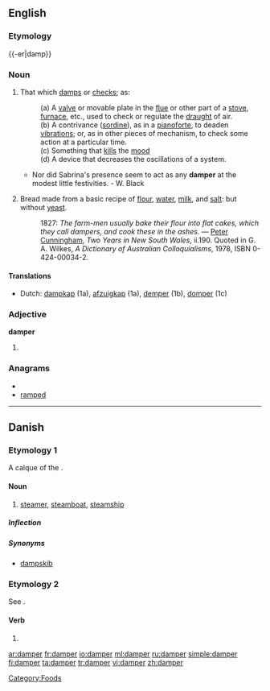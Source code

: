 {{wikipedia}}
==English==
===Etymology===
{{-er|damp}}

===Noun===
{{en-noun}}

# That which [[damp]]s or [[check]]s; as:
#:(a) A [[valve]] or movable plate in the [[flue]] or other part of a [[stove]], [[furnace]], etc., used to check or regulate the [[draught]] of air.
#:(b) A contrivance ([[sordine]]), as in a [[pianoforte]], to deaden [[vibration]]s; or, as in other pieces of mechanism, to check some action at a particular time.
#:(c) Something that [[kill]]s the [[mood]]
#:(d) A device that decreases the oscillations of a system.
#*Nor did Sabrina's presence seem to act as any '''damper''' at the modest little festivities. - W. Black
# {{AU}} Bread made from a basic recipe of [[flour]], [[water]], [[milk]], and [[salt]]: but without [[yeast]].
#: 1827: ''The farm-men usually bake their flour into flat cakes, which they call dampers, and cook these in the ashes.'' &mdash; [[w:Peter Cunningham|Peter Cunningham]], ''Two Years in New South Wales'', ii.190.  Quoted in G. A. Wilkes, ''A Dictionary of Australian Colloquialisms'', 1978, ISBN 0-424-00034-2.

====Translations====
*Dutch: [[dampkap]] {{f}} (1a), [[afzuigkap]] {{f}} (1a), [[demper]] {{m}} (1b), [[domper]] {{m}} (1c)

===Adjective===
'''damper'''

# {{comparative of|[[damp]]}}

===Anagrams===
* {{alphagram|adempr}}
* [[ramped#English|ramped]]


[[Category:Foods]]

----

==Danish==

===Etymology 1===
A calque of the {{etyl|en|da}} {{term|steamer|lang=en}}.

====Noun====
{{da-noun|en|e}}

# [[steamer]], [[steamboat]], [[steamship]]

=====Inflection=====
{{da-noun-infl|en|e|ne}}

=====Synonyms=====
* [[dampskib]]

===Etymology 2===
See {{l|da|dampe}}.

====Verb====
{{infl|da|verb form}}

# {{form of|present|dampe|lang=da}}

[[ar:damper]]
[[fr:damper]]
[[io:damper]]
[[ml:damper]]
[[ru:damper]]
[[simple:damper]]
[[fi:damper]]
[[ta:damper]]
[[tr:damper]]
[[vi:damper]]
[[zh:damper]]